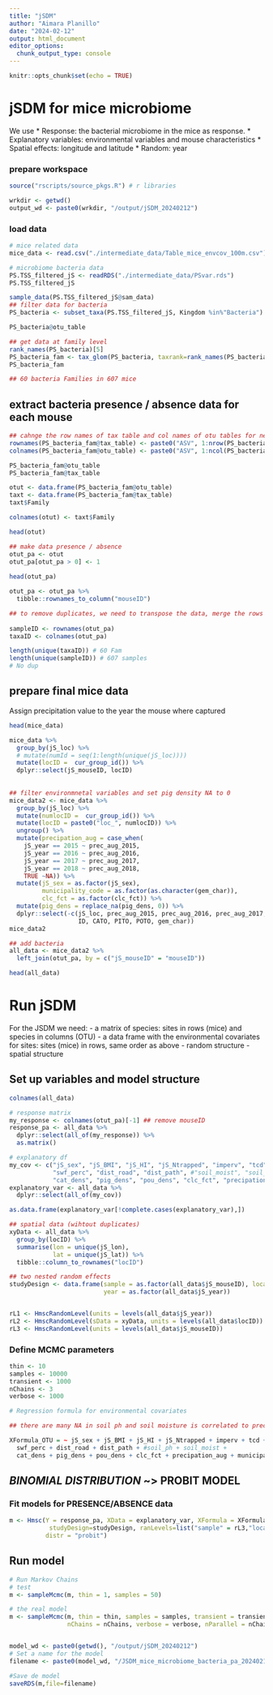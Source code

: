 ```yaml
---
title: "jSDM"
author: "Aimara Planillo"
date: "2024-02-12"
output: html_document
editor_options: 
  chunk_output_type: console
---
```


```r
knitr::opts_chunk$set(echo = TRUE)
```

# jSDM for mice microbiome    

We use 
* Response: the bacterial microbiome in the mice as response.
* Explanatory variables: environmental variables and mouse characteristics
* Spatial effects: longitude and latitude
* Random: year


### prepare workspace
```r
source("rscripts/source_pkgs.R") # r libraries

wrkdir <- getwd()
output_wd <- paste0(wrkdir, "/output/jSDM_20240212")
```

### load data
```r
# mice related data
mice_data <- read.csv("./intermediate_data/Table_mice_envcov_100m.csv")

# microbiome bacteria data
PS.TSS_filtered_jS <- readRDS("./intermediate_data/PSvar.rds")
PS.TSS_filtered_jS

sample_data(PS.TSS_filtered_jS@sam_data)
## filter data for bacteria
PS_bacteria <- subset_taxa(PS.TSS_filtered_jS, Kingdom %in%"Bacteria")

PS_bacteria@otu_table

## get data at family level
rank_names(PS_bacteria)[5]
PS_bacteria_fam <- tax_glom(PS_bacteria, taxrank=rank_names(PS_bacteria)[5])
PS_bacteria_fam

## 60 bacteria Families in 607 mice
```


## extract bacteria presence / absence data for each mouse
```r
## cahnge the row names of tax table and col names of otu tables for new ones so they are easier to merge
rownames(PS_bacteria_fam@tax_table) <- paste0("ASV", 1:nrow(PS_bacteria_fam@tax_table))
colnames(PS_bacteria_fam@otu_table) <- paste0("ASV", 1:ncol(PS_bacteria_fam@otu_table))

PS_bacteria_fam@otu_table
PS_bacteria_fam@tax_table

otut <- data.frame(PS_bacteria_fam@otu_table)
taxt <- data.frame(PS_bacteria_fam@tax_table)
taxt$Family

colnames(otut) <- taxt$Family

head(otut)

## make data presence / absence
otut_pa <- otut
otut_pa[otut_pa > 0] <- 1
 
head(otut_pa)

otut_pa <- otut_pa %>% 
  tibble::rownames_to_column("mouseID")

```


```r
## to remove duplicates, we need to transpose the data, merge the rows with the same name and transpose again to the original format
  
sampleID <- rownames(otut_pa)
taxaID <- colnames(otut_pa)

length(unique(taxaID)) # 60 Fam
length(unique(sampleID)) # 607 samples
# No dup
```

## prepare final mice data
Assign precipitation value to the year the mouse where captured
```r
head(mice_data)

mice_data %>% 
  group_by(jS_loc) %>% 
  # mutate(numId = seq(1:length(unique(jS_loc)))) 
  mutate(locID =  cur_group_id()) %>% 
  dplyr::select(jS_mouseID, locID)
 
 
## filter environmnetal variables and set pig density NA to 0
mice_data2 <- mice_data %>% 
  group_by(jS_loc) %>% 
  mutate(numlocID =  cur_group_id()) %>% 
  mutate(locID = paste0("loc_", numlocID)) %>% 
  ungroup() %>% 
  mutate(precipation_aug = case_when(
    jS_year == 2015 ~ prec_aug_2015,
    jS_year == 2016 ~ prec_aug_2016,
    jS_year == 2017 ~ prec_aug_2017,
    jS_year == 2018 ~ prec_aug_2018,
    TRUE ~NA)) %>% 
  mutate(jS_sex = as.factor(jS_sex), 
         municipality_code = as.factor(as.character(gem_char)), 
         clc_fct = as.factor(clc_fct)) %>% 
  mutate(pig_dens = replace_na(pig_dens, 0)) %>% 
  dplyr::select(-c(jS_loc, prec_aug_2015, prec_aug_2016, prec_aug_2017, prec_aug_2018, 
                   ID, CATO, PITO, POTO, gem_char))
mice_data2

## add bacteria
all_data <- mice_data2 %>% 
  left_join(otut_pa, by = c("jS_mouseID" = "mouseID"))

head(all_data)
```


# Run jSDM

For the JSDM we need:
- a matrix of species: sites in rows (mice) and species in columns (OTU)
- a data frame with the environmental covariates for sites: sites (mice) in rows, same order as above
- random structure
- spatial structure

## Set up variables and model structure

```r
colnames(all_data)

# response matrix 
my_response <- colnames(otut_pa)[-1] ## remove mouseID
response_pa <- all_data %>% 
  dplyr::select(all_of(my_response)) %>% 
  as.matrix()

# explanatory df
my_cov <- c("jS_sex", "jS_BMI", "jS_HI", "jS_Ntrapped", "imperv", "tcd", 
            "swf_perc", "dist_road", "dist_path", #"soil_moist", "soil_ph", 
            "cat_dens", "pig_dens", "pou_dens", "clc_fct", "precipation_aug", "municipality_code")
explanatory_var <- all_data %>% 
  dplyr::select(all_of(my_cov)) 

as.data.frame(explanatory_var[!complete.cases(explanatory_var),])

## spatial data (wihtout duplicates)
xyData <- all_data %>%
  group_by(locID) %>% 
  summarise(lon = unique(jS_lon), 
            lat = unique(jS_lat)) %>% 
  tibble::column_to_rownames("locID")

## two nested random effects
studyDesign <- data.frame(sample = as.factor(all_data$jS_mouseID), locality = as.factor(all_data$locID), 
                          year = as.factor(all_data$jS_year))


rL1 <- HmscRandomLevel(units = levels(all_data$jS_year))
rL2 <- HmscRandomLevel(sData = xyData, units = levels(all_data$locID))
rL3 <- HmscRandomLevel(units = levels(all_data$jS_mouseID))

```


### Define MCMC parameters
```r
thin <- 10
samples <- 10000
transient <- 1000
nChains <- 3
verbose <- 1000

# Regression formula for environmental covariates

## there are many NA in soil ph and soil moisture is correlated to precipitation, thus we remove those variables

XFormula_OTU = ~ jS_sex + jS_BMI + jS_HI + jS_Ntrapped + imperv + tcd + swf_perc +
  swf_perc + dist_road + dist_path + #soil_ph + soil_moist +
  cat_dens + pig_dens + pou_dens + clc_fct + precipation_aug + municipality_code

```

## *BINOMIAL DISTRIBUTION* ~> PROBIT MODEL

### Fit models for PRESENCE/ABSENCE  data 

```r
m <- Hmsc(Y = response_pa, XData = explanatory_var, XFormula = XFormula_OTU,
           studyDesign=studyDesign, ranLevels=list("sample" = rL3,"locality"= rL2, "year" = rL3),
          distr = "probit")
```

## Run model
```r
# Run Markov Chains
# test
m <- sampleMcmc(m, thin = 1, samples = 50)

# the real model
m <- sampleMcmc(m, thin = thin, samples = samples, transient = transient, 
                nChains = nChains, verbose = verbose, nParallel = nChains)


model_wd <- paste0(getwd(), "/output/jSDM_20240212")
# Set a name for the model
filename <- paste0(model_wd, "/JSDM_mice_microbiome_bacteria_pa_20240214.rds")

#Save de model
saveRDS(m,file=filename) 
```